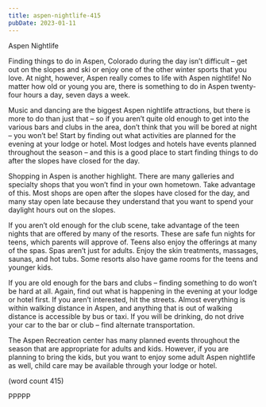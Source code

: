 ```yaml
---
title: aspen-nightlife-415
pubDate: 2023-01-11
---
```


Aspen Nightlife

Finding things to do in Aspen, Colorado during the 
day isn’t difficult – get out on the slopes and ski or 
enjoy one of the other winter sports that you love. 
At night, however, Aspen really comes to life with 
Aspen nightlife! No matter how old or young you are, 
there is something to do in Aspen twenty-four hours 
a day, seven days a week.

Music and dancing are the biggest Aspen nightlife 
attractions, but there is more to do than just that – 
so if you aren’t quite old enough to get into the 
various bars and clubs in the area, don’t think that 
you will be bored at night – you won’t be! Start by 
finding out what activities are planned for the 
evening at your lodge or hotel. Most lodges and 
hotels have events planned throughout the season 
– and this is a good place to start finding things to 
do after the slopes have closed for the day.

Shopping in Aspen is another highlight. There are 
many galleries and specialty shops that you won’t 
find in your own hometown. Take advantage of this. 
Most shops are open after the slopes have closed 
for the day, and many stay open late because they 
understand that you want to spend your daylight 
hours out on the slopes.

If you aren’t old enough for the club scene, take 
advantage of the teen nights that are offered by many 
of the resorts. These are safe fun nights for teens, 
which parents will approve of.  Teens also enjoy the 
offerings at many of the spas. Spas aren’t just for 
adults. Enjoy the skin treatments, massages, 
saunas, and hot tubs. Some resorts also have game 
rooms for the teens and younger kids.

If you are old enough for the bars and clubs – finding 
something to do won’t be hard at all. Again, find out 
what is happening in the evening at your lodge or 
hotel first. If you aren’t interested, hit the streets. 
Almost everything is within walking distance in Aspen, 
and anything that is out of walking distance is 
accessible by bus or taxi. If you will be drinking, 
do not drive your car to the bar or club – find 
alternate transportation.

The Aspen Recreation center has many planned 
events throughout the season that are appropriate for 
adults and kids. However, if you are planning to bring 
the kids, but you want to enjoy some adult Aspen 
nightlife as well, child care may be available through 
your lodge or hotel. 

(word count 415)

PPPPP